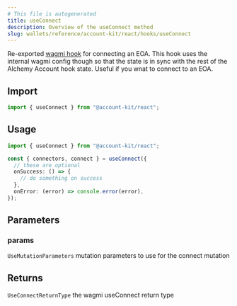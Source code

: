 ```yaml
---
# This file is autogenerated
title: useConnect
description: Overview of the useConnect method
slug: wallets/reference/account-kit/react/hooks/useConnect
---
```


Re-exported [wagmi hook](https://wagmi.sh/react/api/hooks/useConnect) for connecting an EOA. This hook
uses the internal wagmi config though so that the state
is in sync with the rest of the Alchemy Account hook state.
Useful if you wnat to connect to an EOA.

## Import

```ts
import { useConnect } from "@account-kit/react";
```

## Usage

```ts twoslash
import { useConnect } from "@account-kit/react";

const { connectors, connect } = useConnect({
  // these are optional
  onSuccess: () => {
    // do something on success
  },
  onError: (error) => console.error(error),
});
```

## Parameters

### params

`UseMutationParameters`
mutation parameters to use for the connect mutation

## Returns

`UseConnectReturnType`
the wagmi useConnect return type
